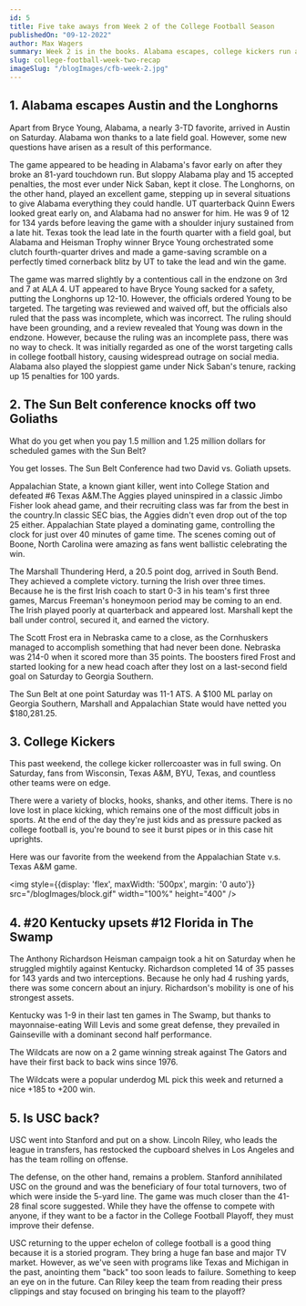 ```yaml
---
id: 5
title: Five take aways from Week 2 of the College Football Season
publishedOn: "09-12-2022"
author: Max Wagers
summary: Week 2 is in the books. Alabama escapes, college kickers run amok. The Sun Belt is the new power 5, and is USC back?
slug: college-football-week-two-recap
imageSlug: "/blogImages/cfb-week-2.jpg"
---
```


<h2 style={{ backgroundColor: "black", color: "white", padding: "20px" }}>
  1. Alabama escapes Austin and the Longhorns
</h2>
<div style={{ fontFamily: "monospace", margin: "0 24px" }}>
  Apart from Bryce Young, Alabama, a nearly 3-TD favorite, arrived in Austin on Saturday. Alabama won thanks to a late field goal. However, some new questions have arisen as a result of this performance.

The game appeared to be heading in Alabama's favor early on after they broke an 81-yard touchdown run. But sloppy Alabama play and 15 accepted penalties, the most ever under Nick Saban, kept it close. The Longhorns, on the other hand, played an excellent game, stepping up in several situations to give Alabama everything they could handle. UT quarterback Quinn Ewers looked great early on, and Alabama had no answer for him. He was 9 of 12 for 134 yards before leaving the game with a shoulder injury sustained from a late hit. Texas took the lead late in the fourth quarter with a field goal, but Alabama and Heisman Trophy winner Bryce Young orchestrated some clutch fourth-quarter drives and made a game-saving scramble on a perfectly timed cornerback blitz by UT to take the lead and win the game.

The game was marred slightly by a contentious call in the endzone on 3rd and 7 at ALA 4. UT appeared to have Bryce Young sacked for a safety, putting the Longhorns up 12-10. However, the officials ordered Young to be targeted. The targeting was reviewed and waived off, but the officials also ruled that the pass was incomplete, which was incorrect. The ruling should have been grounding, and a review revealed that Young was down in the endzone. However, because the ruling was an incomplete pass, there was no way to check. It was initially regarded as one of the worst targeting calls in college football history, causing widespread outrage on social media. Alabama also played the sloppiest game under Nick Saban's tenure, racking up 15 penalties for 100 yards.

</div>

<h2 style={{ backgroundColor: "black", color: "white", padding: "20px" }}>
  2. The Sun Belt conference knocks off two Goliaths
</h2>
<div style={{ fontFamily: "monospace", margin: "0 24px" }}>
  What do you get when you pay 1.5 million and 1.25 million dollars for scheduled games with the Sun Belt?

You get losses. The Sun Belt Conference had two David vs. Goliath upsets.

Appalachian State, a known giant killer, went into College Station and defeated #6 Texas A&M.The Aggies played uninspired in a classic Jimbo Fisher look ahead game, and their recruiting class was far from the best in the country.In classic SEC bias, the Aggies didn't even drop out of the top 25 either. Appalachian State played a dominating game, controlling the clock for just over 40 minutes of game time. The scenes coming out of Boone, North Carolina were amazing as fans went ballistic celebrating the win.

The Marshall Thundering Herd, a 20.5 point dog, arrived in South Bend. They achieved a complete victory. turning the Irish over three times. Because he is the first Irish coach to start 0-3 in his team's first three games, Marcus Freeman's honeymoon period may be coming to an end. The Irish played poorly at quarterback and appeared lost. Marshall kept the ball under control, secured it, and earned the victory.

The Scott Frost era in Nebraska came to a close, as the Cornhuskers managed to accomplish something that had never been done. Nebraska was 214-0 when it scored more than 35 points. The boosters fired Frost and started looking for a new head coach after they lost on a last-second field goal on Saturday to Georgia Southern.

The Sun Belt at one point Saturday was 11-1 ATS. A $100 ML parlay on Georgia Southern, Marshall and Appalachian State would have netted you $180,281.25.

</div>

<h2 style={{ backgroundColor: "black", color: "white", padding: "20px" }}>
  3. College Kickers
</h2>
<div style={{ fontFamily: "monospace", margin: "0 24px" }}>
  This past weekend, the college kicker rollercoaster was in full swing. On Saturday, fans from Wisconsin, Texas A&M, BYU, Texas, and countless other teams were on edge.

There were a variety of blocks, hooks, shanks, and other items. There is no love lost in place kicking, which remains one of the most difficult jobs in sports. At the end of the day they're just kids and as pressure packed as college football is, you're bound to see it burst pipes or in this case hit uprights.

Here was our favorite from the weekend from the Appalachian State v.s. Texas A&M game.

<img style={{display: 'flex', maxWidth: '500px', margin: '0 auto'}} src="/blogImages/block.gif" width="100%" height="400" />
</div>

<h2 style={{ backgroundColor: "black", color: "white", padding: "20px" }}>
  4. #20 Kentucky upsets #12 Florida in The Swamp
</h2>
<div style={{ fontFamily: "monospace", margin: "0 24px" }}>

The Anthony Richardson Heisman campaign took a hit on Saturday when he struggled mightily against Kentucky. Richardson completed 14 of 35 passes for 143 yards and two interceptions. Because he only had 4 rushing yards, there was some concern about an injury. Richardson's mobility is one of his strongest assets.

Kentucky was 1-9 in their last ten games in The Swamp, but thanks to mayonnaise-eating Will Levis and some great defense, they prevailed in Gainseville with a dominant second half performance.

The Wildcats are now on a 2 game winning streak against The Gators and have their first back to back wins since 1976.

The Wildcats were a popular underdog ML pick this week and returned a nice +185 to +200 win.

</div>

<h2 style={{ backgroundColor: "black", color: "white", padding: "20px" }}>
  5. Is USC back?
</h2>
<div style={{ fontFamily: "monospace", margin: "0 24px" }}>
  USC went into Stanford and put on a show. Lincoln Riley, who leads the league in transfers, has restocked the cupboard shelves in Los Angeles and has the team rolling on offense.

The defense, on the other hand, remains a problem. Stanford annihilated USC on the ground and was the beneficiary of four total turnovers, two of which were inside the 5-yard line. The game was much closer than the 41-28 final score suggested. While they have the offense to compete with anyone, if they want to be a factor in the College Football Playoff, they must improve their defense.

USC returning to the upper echelon of college football is a good thing because it is a storied program. They bring a huge fan base and major TV market. However, as we've seen with programs like Texas and Michigan in the past, anointing them "back" too soon leads to failure. Something to keep an eye on in the future. Can Riley keep the team from reading their press clippings and stay focused on bringing his team to the playoff?

</div>
